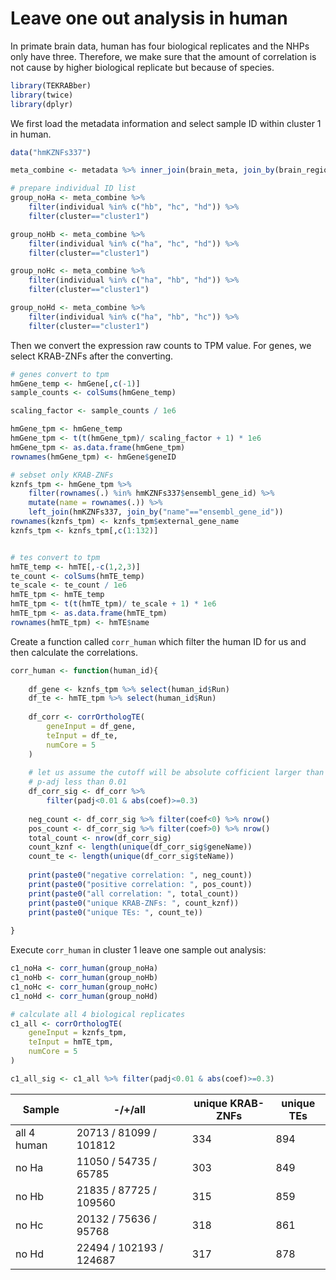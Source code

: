 # Leave one out analysis in human

In primate brain data, human has four biological replicates and the NHPs only have three. Therefore, we make sure that the amount of correlation is not cause by higher biological replicate but because of species.

```r
library(TEKRABber)
library(twice)
library(dplyr)
```

We first load the metadata information and select sample ID within cluster 1 in human.

```r
data("hmKZNFs337")

meta_combine <- metadata %>% inner_join(brain_meta, join_by(brain_region==region))

# prepare individual ID list
group_noHa <- meta_combine %>%
    filter(individual %in% c("hb", "hc", "hd")) %>%
    filter(cluster=="cluster1")

group_noHb <- meta_combine %>%
    filter(individual %in% c("ha", "hc", "hd")) %>%
    filter(cluster=="cluster1")

group_noHc <- meta_combine %>%
    filter(individual %in% c("ha", "hb", "hd")) %>%
    filter(cluster=="cluster1")

group_noHd <- meta_combine %>%
    filter(individual %in% c("ha", "hb", "hc")) %>%
    filter(cluster=="cluster1")

```

Then we convert the expression raw counts to TPM value. For genes, we select KRAB-ZNFs after the converting.

```r
# genes convert to tpm
hmGene_temp <- hmGene[,c(-1)]
sample_counts <- colSums(hmGene_temp)

scaling_factor <- sample_counts / 1e6

hmGene_tpm <- hmGene_temp
hmGene_tpm <- t(t(hmGene_tpm)/ scaling_factor + 1) * 1e6
hmGene_tpm <- as.data.frame(hmGene_tpm)
rownames(hmGene_tpm) <- hmGene$geneID

# sebset only KRAB-ZNFs
kznfs_tpm <- hmGene_tpm %>%
    filter(rownames(.) %in% hmKZNFs337$ensembl_gene_id) %>%
    mutate(name = rownames(.)) %>%
    left_join(hmKZNFs337, join_by("name"=="ensembl_gene_id"))
rownames(kznfs_tpm) <- kznfs_tpm$external_gene_name
kznfs_tpm <- kznfs_tpm[,c(1:132)]


# tes convert to tpm
hmTE_temp <- hmTE[,-c(1,2,3)]
te_count <- colSums(hmTE_temp)
te_scale <- te_count / 1e6
hmTE_tpm <- hmTE_temp
hmTE_tpm <- t(t(hmTE_tpm)/ te_scale + 1) * 1e6
hmTE_tpm <- as.data.frame(hmTE_tpm)
rownames(hmTE_tpm) <- hmTE$name
```

Create a function called `corr_human` which filter the human ID for us and then calculate the correlations.

```r
corr_human <- function(human_id){
    
    df_gene <- kznfs_tpm %>% select(human_id$Run)
    df_te <- hmTE_tpm %>% select(human_id$Run)
    
    df_corr <- corrOrthologTE(
        geneInput = df_gene,
        teInput = df_te,
        numCore = 5
    )
    
    # let us assume the cutoff will be absolute cofficient larger than 0.3 and 
    # p-adj less than 0.01
    df_corr_sig <- df_corr %>%
        filter(padj<0.01 & abs(coef)>=0.3)
    
    neg_count <- df_corr_sig %>% filter(coef<0) %>% nrow()
    pos_count <- df_corr_sig %>% filter(coef>0) %>% nrow()
    total_count <- nrow(df_corr_sig)
    count_kznf <- length(unique(df_corr_sig$geneName))
    count_te <- length(unique(df_corr_sig$teName))
    
    print(paste0("negative correlation: ", neg_count))
    print(paste0("positive correlation: ", pos_count))
    print(paste0("all correlation: ", total_count))
    print(paste0("unique KRAB-ZNFs: ", count_kznf))
    print(paste0("unique TEs: ", count_te))
    
}
```

Execute `corr_human` in cluster 1 leave one sample out analysis:

```r
c1_noHa <- corr_human(group_noHa)
c1_noHb <- corr_human(group_noHb)
c1_noHc <- corr_human(group_noHc)
c1_noHd <- corr_human(group_noHd)

```

```r
# calculate all 4 biological replicates
c1_all <- corrOrthologTE(
    geneInput = kznfs_tpm,
    teInput = hmTE_tpm,
    numCore = 5
)

c1_all_sig <- c1_all %>% filter(padj<0.01 & abs(coef)>=0.3)
```

| Sample      | -/+/all                 | unique KRAB-ZNFs | unique TEs |
|-------------|-------------------------|------------------|------------|
| all 4 human | 20713 / 81099 / 101812  | 334              | 894        |
| no Ha       | 11050 / 54735 / 65785   | 303              | 849        |
| no Hb       | 21835 / 87725 / 109560  | 315              | 859        |
| no Hc       | 20132 / 75636 / 95768   | 318              | 861        |
| no Hd       | 22494 / 102193 / 124687 | 317              | 878        |

```r

```
